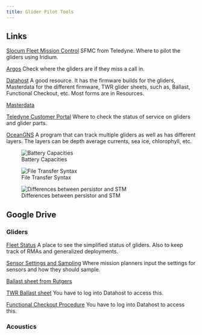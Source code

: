 ```yaml
---
title: Glider Pilot Tools
---
```


## Links
[Slocum Fleet Mission Control](https://sfmc.webbresearch.com/sfmc/login) SFMC from Teledyne. Where to pilot the gliders using Iridium.

[Argos](https://argos-system.clsamerica.com/argos-cwi2/login.html) Check where the gliders are if they miss a call in.

[Datahost](https://datahost.webbresearch.com/) A good resource. It has the firmware builds for the gliders, Masterdata for the different firmware, TWR glider sheets, such as, Ballast, Functional Checkout, etc. Most forms are in Resources.

[Masterdata](https://gliderfs2.coas.oregonstate.edu/gliderweb/masterdata/)

[Teledyne Customer Portal](https://tmv-taptone.my.site.com/slocum/s/) Where to check the status of service on gliders and glider parts.

[OceanGNS](https://www.oceangns.com/login) A program that can track multiple gliders as well as has different layers. The layers can be depth average currents, sea ice, chlorophyll, etc.

![Battery Capacities](battery_capacities.png)

![File Transfer Syntax](Glider_File_Transfer_Syntax.jpg)

![Differences between persistor and STM](persistor_v_stm.png)

## Google Drive 

### Gliders

[Fleet Status](https://docs.google.com/spreadsheets/d/1tB3QNKYx8qOYYS9QZotekBAx0y-_n2d-EZPjFFdYNuU/edit?gid=0#gid=0) A place to see the simplified status of gliders. Also to keep track of RMAs and generalized deployments.

[Sensor Settings and Sampling](https://docs.google.com/spreadsheets/d/1SNjvXY9RhGC8St3bXdfQx6tWN10sF8evctD0B_RcTKk/edit?gid=0#gid=0) Where mission planners input the settings for sensors and how they should sample.

[Ballast sheet from Rutgers](https://docs.google.com/spreadsheets/d/1BrgEZyT4qzZ22Rkcxc7ZHFRZ-m1zfW3o/edit?rtpof=true&sd=true&gid=2132005041#gid=2132005041)

[TWR Ballast sheet](https://datahost.webbresearch.com/download/file.php?id=91) You have to log into Datahost to access this.

[Functional Checkout Procedure](https://datahost.webbresearch.com/download/file.php?id=256) You have to log into Datahost to access this.

### Acoustics


